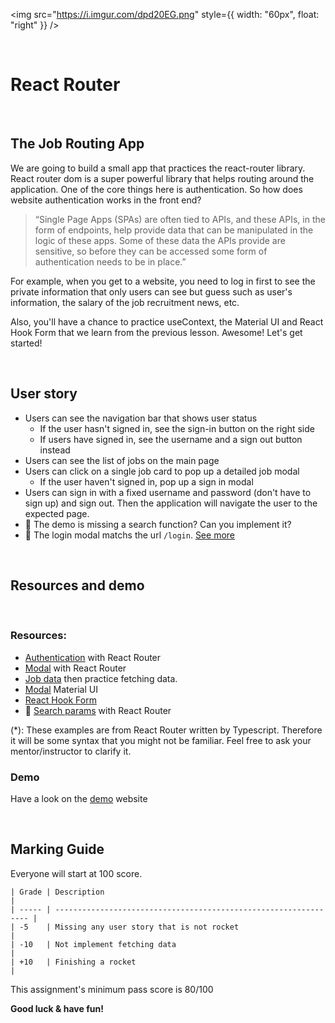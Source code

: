 <img
  src="https://i.imgur.com/dpd20EG.png"
  style={{ width: "60px", float: "right" }}
/>

<br />

# React Router

<br />

## The Job Routing App

We are going to build a small app that practices the react-router library. React router dom is a super powerful library that helps routing around the application. One of the core things here is authentication. So how does website authentication works in the front end?

> “Single Page Apps (SPAs) are often tied to APIs, and these APIs, in the form of endpoints, help provide data that can be manipulated in the logic of these apps. Some of these data the APIs provide are sensitive, so before they can be accessed some form of authentication needs to be in place.”

For example, when you get to a website, you need to log in first to see the private information that only users can see but guess such as user's information, the salary of the job recruitment news, etc.

Also, you'll have a chance to practice useContext, the Material UI and React Hook Form that we learn from the previous lesson. Awesome! Let's get started!

<br />

## User story

-   Users can see the navigation bar that shows user status
    -   If the user hasn't signed in, see the sign-in button on the right side
    -   If users have signed in, see the username and a sign out button instead
-   Users can see the list of jobs on the main page
-   Users can click on a single job card to pop up a detailed job modal
    -   If the user haven't signed in, pop up a sign in modal
-   Users can sign in with a fixed username and password (don't have to sign up) and sign out. Then the application will navigate the user to the expected page.
-   🚀 The demo is missing a search function? Can you implement it?
-   🚀 The login modal matchs the url `/login`. <a href="https://github.com/remix-run/react-router/tree/main/examples/modal" target="_blank">See more</a>

<br />

## Resources and demo

<br />

### Resources:

-   <a href="https://github.com/remix-run/react-router/tree/main/examples/auth)(*" target="_blank">Authentication</a> with React Router
-   <a href="https://github.com/remix-run/react-router/tree/main/examples/modal)(*" target="_blank">Modal</a> with React Router
-   <a href="https://drive.google.com/file/d/175JD05bo6Cjn3XupqlBf83n2Jta1Ymz1/view?usp=sharing). Create your fake API with [JSON-serve" target="_blank">Job data</a> then practice fetching data.
-   <a href="https://mui.com/components/modal/" target="_blank">Modal</a> Material UI
-   <a href="https://react-hook-form.com/" target="_blank">React Hook Form</a>
-   🚀 <a href="https://github.com/remix-run/react-router/tree/main/examples/search-params)(*" target="_blank">Search params</a> with React Router

(*): These examples are from React Router written by Typescript. Therefore it will be some syntax that you might not be familiar. Feel free to ask your mentor/instructor to clarify it.

### Demo

Have a look on the <a href="https://cs-job-routing.netlify.app/" target="_blank">demo</a> website

<br />

## Marking Guide

Everyone will start at 100 score.

```
| Grade | Description                                                      |
| ----- | ---------------------------------------------------------------- |
| -5    | Missing any user story that is not rocket                        |
| -10   | Not implement fetching data                                      |
| +10   | Finishing a rocket                                               |
```

This assignment's minimum pass score is 80/100

**Good luck & have fun!**

<br />
<br />
<br />